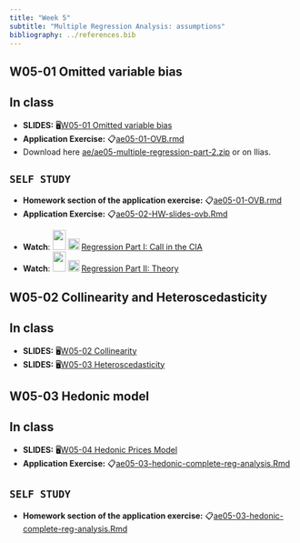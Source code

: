 ```yaml
---
title: "Week 5"
subtitle: "Multiple Regression Analysis: assumptions"
bibliography: ../references.bib
---
```


## W05-01 Omitted variable bias

::: callout-tip
## In class

-   **SLIDES:** 🖥[W05-01 Omitted variable bias](/slides/30-multiple-regression/ovb.html)
-   **Application Exercise:** 📋[ae05-01-OVB.rmd](/ae/ae05-multiple-regression-part-2/ae05-01-OVB.html)
-   Download here [ae/ae05-multiple-regression-part-2.zip](https://github.com/EBukin/mp223-2022-aem-R-public/raw/main/ae/ae05-multiple-regression-part-2.zip) or on Ilias.
:::

::: callout-important
## `SELF STUDY`

-   **Homework section of the application exercise:** 📋[ae05-01-OVB.rmd](/ae/ae05-multiple-regression-part-2/ae05-01-OVB.html)
-   **Application Exercise:** 📋[ae05-02-HW-slides-ovb.Rmd](/ae/ae05-multiple-regression-part-2/ae05-02-HW-slides-ovb.html)
:::

-   **Watch**: ![](http://www.masteringmetrics.com/wp-content/themes/easybakeV2/img/book.png){width="23" height="35"} ![](https://emojipedia-us.s3.amazonaws.com/content/2020/04/05/yt.png){width="20"} [Regression Part I: Call in the CIA](https://youtu.be/OwNxEaOF8yY?t=2)
-   **Watch**: ![](http://www.masteringmetrics.com/wp-content/themes/easybakeV2/img/book.png){width="23" height="35"} ![](https://emojipedia-us.s3.amazonaws.com/content/2020/04/05/yt.png){width="20"} [Regression Part II: Theory](https://youtu.be/KKJ-2_UUhnc?t=1)

## W05-02 Collinearity and Heteroscedasticity

::: callout-tip
## In class

-   **SLIDES:** 🖥[W05-02 Collinearity](/slides/30-multiple-regression/collinearity.html)
-   **SLIDES:** 🖥[W05-03 Heteroscedasticity](/slides/30-multiple-regression/heteroscedasticity.html)
:::

## W05-03 Hedonic model

::: callout-tip
## In class

-   **SLIDES:** 🖥[W05-04 Hedonic Prices Model](/slides/30-multiple-regression/hedonic-regression.html)
-   **Application Exercise:** 📋[ae05-03-hedonic-complete-reg-analysis.Rmd](/ae/ae05-multiple-regression-part-2/ae05-03-hedonic-complete-reg-analysis.html)
:::

::: callout-important
## `SELF STUDY`

-   **Homework section of the application exercise:** 📋[ae05-03-hedonic-complete-reg-analysis.Rmd](/ae/ae05-multiple-regression-part-2/ae05-03-hedonic-complete-reg-analysis.html)
:::

